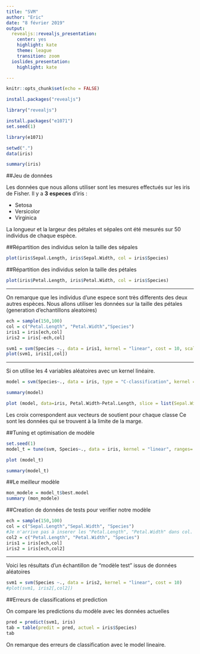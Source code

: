 ```yaml
---
title: "SVM"
author: "Eric"
date: "8 février 2019"
output:
  revealjs::revealjs_presentation:
    center: yes
    highlight: kate
    theme: league
    transition: zoom
  ioslides_presentation:
    highlight: kate

---
```


```r
knitr::opts_chunk$set(echo = FALSE)
```

```r
install.packages("revealjs")
```

```r
library("revealjs")
```

```r
install.packages("e1071")
set.seed(1)
```

```r
library(e1071)
```

```r
setwd(".")
data(iris)
```

```r
summary(iris)
```


##Jeu de données

Les données que nous allons utiliser sont les mesures effectués sur les iris de Fisher.
Il y a **3** **especes** d'iris :

- Setosa
- Versicolor
- Virginica

La longueur et la largeur des pétales et sépales ont été mesurés sur 50 individus de chaque espèce.

##Répartition des individus selon la taille des sépales

```r
plot(iris$Sepal.Length, iris$Sepal.Width, col = iris$Species)
```

##Répartition des individus selon la taille des pétales

```r
plot(iris$Petal.Length, iris$Petal.Width, col = iris$Species)
```

***
On remarque que les individus d'une espece sont très differents des deux autres espèces.
Nous allons utiliser les données sur la taille des pétales (generation d'echantillons aleatoires)

```r
ech = sample(150,100)
col = c("Petal.Length", "Petal.Width","Species")
iris1 = iris[ech,col]
iris2 = iris[-ech,col]
```

```r
svm1 = svm(Species ~., data = iris1, kernel = "linear", cost = 10, scale = F)
plot(svm1, iris1[,col])
```

***

Si on utilise les 4 variables aléatoires avec un kernel linéaire.

```r
model = svm(Species~., data = iris, type = "C-classification", kernel = "linear", cost = .1)
```

```r
summary(model)
```


```r
plot (model, data=iris, Petal.Width~Petal.Length, slice = list(Sepal.Width = 3, Sepal.Length = 4))
```

Les croix correspondent aux vecteurs de soutient pour chaque classe
Ce sont les données qui se trouvent à la limite de la marge.

##Tuning et optimisation de modèle

```r
set.seed(1)
model_t = tune(svm, Species~., data = iris, kernel = "linear", ranges= list(eps = seq(0,1,0.1), cost = 2^(1:5)))
```

```r
plot (model_t)
```

```r
summary(model_t)
```

##Le meilleur modèle

```r
mon_modele = model_t$best.model
summary (mon_modele)
```

##Creation de données de tests pour verifier notre modèle

```r
ech = sample(150,100)
col = c("Sepal.Length","Sepal.Width", "Species")
#Je n'arrive pas à inserer les "Petal.Length", "Petal.Width" dans col. 
col2 = c("Petal.Length", "Petal.Width", "Species")
iris1 = iris[ech,col]
iris2 = iris[ech,col2]
```

***
Voici les résultats d'un échantillon de "modèle test" issus de données aléatoires
```r
svm1 = svm(Species ~., data = iris2, kernel = "linear", cost = 10)
#plot(svm1, iris2[,col2])
```

##Erreurs de classifications et prediction

On compare les predictions du modèle avec les données actuelles

```r
pred = predict(svm1, iris)
tab = table(predit = pred, actuel = iris$Species)
tab
```

On remarque des erreurs de classification avec le model lineaire.